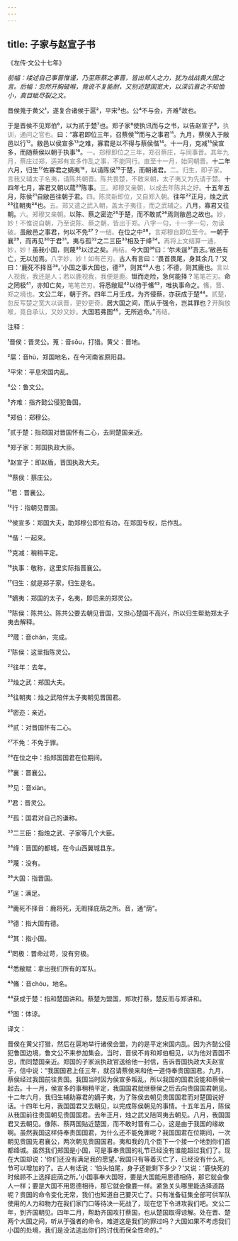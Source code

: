 ```yaml
---
---
---
```

title: 子家与赵宣子书
---




《左传·文公十七年》





*前幅：缕述自己事晋惟谨，乃至陈蔡之事晋，皆出郑人之力，犹为战战畏大国之言。后幅：忽然开胸破喉，竟说不复能耐，又别述楚国宽大，以深讥晋之不知恤小，真目眦尽裂之文。*





晋侯蒐于黄父¹，遂复合诸侯于扈²，平宋³也。公⁴不与会，齐难⁵故也。

于是晋侯不见郑伯⁶，以为贰于楚⁷也。郑子家⁸使执讯而与之书，以告赵宣子⁹，<font color=gray font-size=0.8rem>执训，通问之官也。</font>曰：“寡君即位三年，召蔡侯¹⁰而与之事君¹¹。九月，蔡侯入于敝邑以行¹²。敝邑以侯宣多¹³之难，寡君是以不得与蔡侯偕¹⁴。十一月，克减¹⁵侯宣多，而随蔡侯以朝于执事¹⁶。<font color=gray font-size=0.8rem>一。郑穆即位之三年，郑召蔡庄，与同事晋。其年九月，蔡庄过郑，适郑有宣多作乱之事，不能同行。直至十一月，始同朝晋。</font>十二年六月，归生¹⁷佐寡君之嫡夷¹⁸，以请陈侯¹⁹于楚，而朝诸君。<font color=gray font-size=0.8rem>二。归生，即子家。言我又辅太子名夷，请陈共朝晋。陈共畏楚，不敢来朝，太子夷又为先请于楚。</font>十四年七月，寡君又朝以蒇²⁰陈事。<font color=gray font-size=0.8rem>三。郑穆又亲朝，以成去年陈共之好。</font>十五年五月，陈侯²¹自敝邑往朝于君。<font color=gray font-size=0.8rem>四。陈灵新即位，又自郑入朝。</font>往年²²正月，烛之武²³往朝夷²⁴也。<font color=gray font-size=0.8rem>五。郑又遣之武入朝，盖太子夷往，而之武辅之。</font>八月，寡君又往朝。<font color=gray font-size=0.8rem>六。郑穆又亲朝。</font>以陈、蔡之密迩²⁵于楚，而不敢贰²⁶焉则敝邑之故也。<font color=gray font-size=0.8rem>妙，妙！不惟说自朝，乃至说陈、蔡之朝，皆出于郑。八字一句，十一字一句，勿读破。</font>虽敝邑之事君，何以不免²⁷？<font color=gray font-size=0.8rem>一结。</font>在位之中²⁸，<font color=gray font-size=0.8rem>言郑穆自即位至今。</font>一朝于襄²⁹，而再见³⁰于君³¹。夷与孤³²之二三臣³³相及于绛³⁴。<font color=gray font-size=0.8rem>再将上文结算一通，妙，妙！</font>虽我小国，则蔑³⁵以过之矣。<font color=gray font-size=0.8rem>再结。</font>今大国³⁶曰：‘尔未逞³⁷吾志。’敝邑有亡，无以加焉。<font color=gray font-size=0.8rem>八字妙，妙！如有芒刃。</font>古人有言曰：‘畏首畏尾，身其余几？’又曰：‘鹿死不择音³⁸。’小国之事大国也，德³⁹，则其⁴⁰人也；不德，则其鹿也。<font color=gray font-size=0.8rem>言以人视我，我还是人；若以鹿视我，我便是鹿。</font>铤而走险，急何能择？<font color=gray font-size=0.8rem>笔笔芒刃。</font>命之罔极⁴¹，亦知亡矣，<font color=gray font-size=0.8rem>笔笔芒刃。</font>将悉敝赋⁴²以待于鯈⁴³，唯执事命之。<font color=gray font-size=0.8rem>鯈，晋、郑之境也。</font>文公二年，朝于齐。四年二月壬戌，为齐侵蔡，亦获成于楚⁴⁴。<font color=gray font-size=0.8rem>贰楚，忽反写楚之宽大以讽晋，更妙更奇。</font>居大国之间，而从于强令，岂其罪也？<font color=gray font-size=0.8rem>开胸放喉，竟自承认，又妙又妙。</font>大国若弗图⁴⁵，无所逃命。”<font color=gray font-size=0.8rem>再结。</font>

注释：

¹晋侯：晋灵公。蒐：音sōu，打猎。黄父：晋地。

²扈：音hù，郑国地名，在今河南省原阳县。

³平宋：平息宋国内乱。

⁴公：鲁文公。

⁵齐难：指齐懿公侵犯鲁国。

⁶郑伯：郑穆公。

⁷贰于楚：指郑国对晋国怀有二心，去同楚国亲近。

⁸郑子家：郑国执政大臣。

⁹赵宣子：即赵盾，晋国执政大夫。

¹⁰蔡侯：蔡庄公。

¹¹君：晋襄公。

¹²行：指朝见晋国。

¹³侯宣多：郑国大夫，助郑穆公即位有功，在郑国专权，后作乱。

¹⁴偕：一起来。

¹⁵克减：稍稍平定。

¹⁶执事：敬称，这里实际指晋襄公。

¹⁷归生：就是郑子家，归生是名。

¹⁸嫡夷：郑国的太子，名夷，即后来的郑灵公。

¹⁹陈侯：陈共公。陈共公要去朝见晋国，又担心楚国不高兴，所以归生帮助郑太子夷去解释。

²⁰蒇：音chǎn，完成。

²¹陈侯：这里指陈灵公。

²²往年：去年。

²³烛之武：郑国大夫。

²⁴往朝夷：烛之武陪伴太子夷朝见晋国君。

²⁵密迩：亲近。

²⁶贰：对晋国怀有二心。

²⁷不免：不免于罪。

²⁸在位之中：指郑国国君在位期间。

²⁹襄：晋襄公。

³⁰见：音xiàn。

³¹君：晋灵公。

³²孤：国君对自己的谦称。

³³二三臣：指烛之武、子家等几个大臣。

³⁴绛：晋国的都城，在今山西翼城县东。

³⁵蔑：没有。

³⁶大国：指晋国。

³⁷逞：满足。

³⁸鹿死不择音：鹿将死，无暇择庇荫之所。音，通“荫”。

³⁹德：指大国有德。

⁴⁰其：指小国。

⁴¹罔极：晋命过苛，没有穷极。

⁴²悉敝赋：拿出我们所有的军队。

⁴³鯈：音chóu，地名。

⁴⁴获成于楚：指和楚国讲和。蔡楚为盟国，郑攻打蔡，楚反而与郑讲和。

⁴⁵图：体谅。

译文：

晋侯在黄父打猎，然后在扈地举行诸侯会盟，为的是平定宋国内乱。因为齐懿公侵犯鲁国边境，鲁文公不来参加集会。当时，晋侯不肯和郑伯相见，以为他对晋国不忠，而同楚国亲近。郑国的子家派执政官送给他一封信，告诉晋国执政大夫赵宣子，信中说：“我国国君上任三年，就召请蔡侯来和他一道侍奉贵国国君。九月，蔡侯经过我国前往贵国。我国当时因为侯宣多叛乱，所以我国的国君没能和蔡侯一起去。十一月，侯宣多的事稍稍平定，我国国君就继蔡侯之后去向贵国国君朝见。十二年六月，我归生辅助寡君的嫡子夷，为了陈侯去朝见贵国国君而对楚国说好话。十四年七月，我国国君又去朝见，以完成陈侯朝见的事情。十五年五月，陈侯从我国前往贵国朝见贵国国君。去年正月，烛之武又陪同夷去朝见。八月，我国国君又去朝见。像陈、蔡两国贴近楚国，而不敢时晋有二心，这是由于我国的缘故啊。虽然我国这样侍奉贵国国君，为什么还不能免罪呢？我国国君在位期间，一次朝见贵国先君襄公，两次朝见贵国国君。夷和我的几个臣下一个接一个地到你们首都绛城。虽然我们郑国是小国，可是事奉贵国的礼节已经没有谁能超过我们了。现在大国却说：‘你们还没有满足我的愿望。’我国只有等着灭亡了，已经没有什么礼节可以增加的了。古人有话说：‘怕头怕尾，身子还能剩下多少？’又说：‘鹿快死的时候顾不上选择庇荫之所。’小国事奉大国呀，要是大国能用恩德相侍，那它就会像人一样；要是大国不用恩德相待，那它就会像鹿一样。紧急关头哪里能选择道路呢？贵国的命令变化无常，我们也知道自己要灭亡了。只有准备征集全部可供军队使用的人力和物力在我们家门口等待决一死战了，现在您下令进攻我们吧。文公二年，到齐国朝见。四年二月，帮助齐国攻打蔡国，也从楚国取得谅解。处在晋、楚两个大国之间，听从于强者的命令，难道这是我们的罪过吗？大国如果不考虑我们小国的处境，我们是没法逃出你们的讨伐而保全性命的。”
